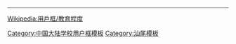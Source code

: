
{{Userbox
  |id= 啟恩
  |id-c=#ffffff
  |info=好學力行、敬業樂群。我是'''[[林啟恩紀念中學|啟恩]]人'''。
  |info-c= 	#4798B3
  |info-s=10
  |info-fc=black
  |border-c=#000000
}}
<includeonly>[[Category:林啟恩紀念中學維基人|{{PAGENAME}}]]</includeonly>
<noinclude>
<p style="clear: both; padding-top: 2em">
----
[[Wikipedia:用戶框/教育程度]]</div>
[[Category:中国大陆学校用户框模板]]
[[Category:汕尾模板]]
</noinclude>